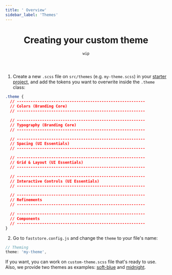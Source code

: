 ```yaml
---
title: ' Overview'
sidebar_label: 'Themes'
---
```


<header className="hero">

# Creating your custom theme

`wip`

</header>

1. Create a new `.scss` file on `src/themes` (e.g. `my-theme.scss`) in your [starter project](https://github.com/vtex-sites/starter.store), and add the tokens you want to overwrite inside the `.theme` class:

```css
.theme {
  // --------------------------------------------------------
  // Colors (Branding Core)
  // --------------------------------------------------------

  // --------------------------------------------------------
  // Typography (Branding Core)
  // --------------------------------------------------------

  // --------------------------------------------------------
  // Spacing (UI Essentials)
  // --------------------------------------------------------

  // --------------------------------------------------------
  // Grid & Layout (UI Essentials)
  // --------------------------------------------------------

  // --------------------------------------------------------
  // Interactive Controls (UI Essentials)
  // --------------------------------------------------------

  // --------------------------------------------------------
  // Refinements
  // --------------------------------------------------------

  // --------------------------------------------------------
  // Components
  // --------------------------------------------------------
}
```

2. Go to `faststore.config.js` and change the `theme` to your file's name:

```js
// Theming
theme: 'my-theme',
```

If you want, you can work on `custom-theme.scss` file that's ready to use. Also, we provide two themes as examples: [soft-blue](/docs/themes/soft-blue) and [midnight](/docs/themes/midnight).
